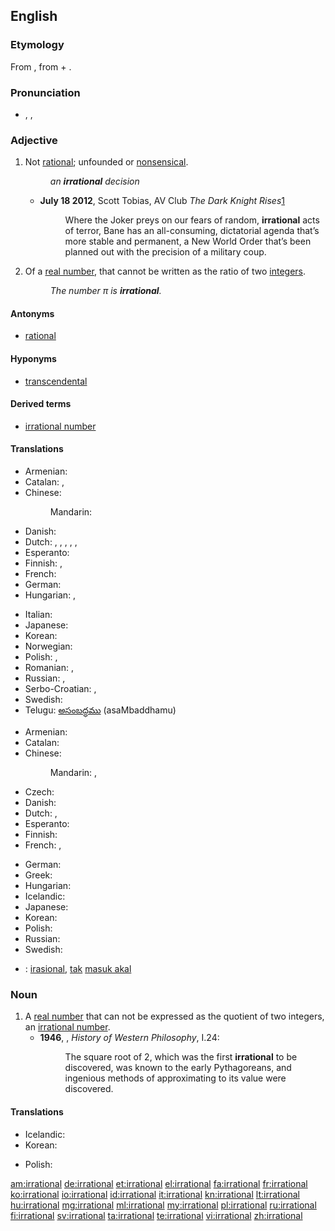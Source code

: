==English==

===Etymology===
From {{etyl|la|en}} {{term|irrationalis|irratiōnālis|lang=la}}, from {{term|ir-}} + {{term|rationalis|ratiōnālis}}.

===Pronunciation===
* {{enPR|ĭră'sh(ə)nəl}}, {{IPA|/ɪˈræʃ.(ə.)nəl/}}, {{X-SAMPA|/I"r{S.(@.)n@l/}}

===Adjective===
{{en-adj}}

# Not [[rational]]; unfounded or [[nonsensical]].
#: ''an '''irrational''' decision''
#* '''July 18 2012''', Scott Tobias, AV Club ''The Dark Knight Rises''[http://www.avclub.com/articles/the-dark-knight-rises-review-batman,82624/]
#*: Where the Joker preys on our fears of random, '''irrational''' acts of terror, Bane has an all-consuming, dictatorial agenda that’s more stable and permanent, a New World Order that’s been planned out with the precision of a military coup.
# {{context|mathematics|arithmetic|number theory|not comparable}} Of a [[real number]], that cannot be written as the ratio of two [[integer]]s.
#: ''The number &pi; is '''irrational'''.''

====Antonyms====
* {{sense|mathematics}} [[rational]]

====Hyponyms====
* {{sense|mathematics}} [[transcendental]]

====Derived terms====
* [[irrational number]]

====Translations====
{{trans-top|unfounded or nonsensical}}
* Armenian: {{t-|hy|իռացիոնալ|tr=iṙac’ional}}
* Catalan: {{t+|ca|bèstia}}, {{t+|ca|irracional}}
* Chinese:
*: Mandarin: {{t|cmn|不合理|tr=bùhélǐ|sc=Hani}}
* Danish: {{t-|da|irrationel}}
* Dutch: {{t-|nl|irrationeel}}, {{t-|nl|irrationele}}, {{t+|nl|onzinnig}}, {{t+|nl|onzinnige}}, {{t-|nl|onredelijk}}, {{t-|nl|onredelijke}}
* Esperanto: {{t-|eo|malracia}}
* Finnish: {{t-|fi|epälooginen}}, {{t-|fi|irrationaalinen}}
* French: {{t+|fr|irrationnel}}
* German: {{t+|de|irrational}}
* Hungarian: {{t+|hu|ésszerűtlen}},  {{t+|hu|irracionális}}
{{trans-mid}}
* Italian: {{t+|it|irrazionale}}
* Japanese: {{t-|ja|不合理|tr=fugōri}}
* Korean: {{t-|ko|불합리한|sc=Hang}}
* Norwegian: {{t-|no|irrasjonell}}
* Polish: {{t-|pl|nieracjonalny}}, {{t+|pl|irracjonalny|m}}
* Romanian: {{t-|ro|irațional|m|n}}, {{t-|ro|nerațional|m|n}}
* Russian: {{t|ru|нерациональный|tr=neracionálʹnyj|sc=Cyrl}}, {{t+|ru|иррациональный|tr=irracionálʹnyj|sc=Cyrl}}
* Serbo-Croatian: {{t-|sh|iracionalan|m}}, {{t-|sh|nerazuman|m}}
* Swedish: {{t+|sv|irrationell}}
* Telugu: [[అసంబద్ధము]] (asaMbaddhamu)
{{trans-bottom}}

{{trans-top|mathematics: of a number}}
* Armenian: {{t-|hy|իռացիոնալ|tr=iṙac’ional}}
* Catalan: {{t+|ca|irracional}}
* Chinese:
*: Mandarin: {{t|cmn|無理數|sc=Hani}}, {{t|cmn|无理数|tr=wúlǐshù|sc=Hani}}
* Czech: {{t-|cs|iracionální}}
* Danish: {{t-|da|irrational}}
* Dutch: {{t-|nl|irrationaal}}, {{t-|nl|irrationale}}
* Esperanto: {{t-|eo|neracionala}}
* Finnish: {{t-|fi|irrationaalinen}}
* French: {{t+|fr|irrationnel|m}}, {{t+|fr|irrationnelle|f}}
{{trans-mid}}
* German: {{t+|de|irrational}}
* Greek: {{t+|el|άρρητος}}
* Hungarian: {{t+|hu|irracionális}}
* Icelandic: {{t-|is|óræður|m}}
* Japanese: {{t+|ja|無理数|tr=murisū}}
* Korean: {{t+|ko|무리수|sc=Hang}}
* Polish: {{t-|pl|niewymierny|m}}
* Russian: {{t|ru|иррациональный|tr=irracionálʹnyj|sc=Cyrl}}
* Swedish: {{t+|sv|irrationell}}
{{trans-bottom}}

{{checktrans-top}}
* {{ttbc|id}}: [[irasional]], [[tak]] [[masuk akal]]
{{trans-bottom}}

===Noun===
{{en-noun}}

# A [[real number]] that can not be expressed as the quotient of two integers, an [[irrational number]].
#* '''1946''', {{w|Bertrand Russell}}, ''History of Western Philosophy'', I.24:
#*: The square root of 2, which was the first '''irrational''' to be discovered, was known to the early Pythagoreans, and ingenious methods of approximating to its value were discovered.

====Translations====
{{trans-top|irrational number}}
* Icelandic: {{t-|is|óræð tala|f}}
* Korean: {{t+|ko|무리수|sc=Hang}}
{{trans-mid}}
* Polish: {{t-SOP|pl|{{l/pl|liczba}} {{l/pl|niewymierna}}|f}}
{{trans-bottom}}

[[am:irrational]]
[[de:irrational]]
[[et:irrational]]
[[el:irrational]]
[[fa:irrational]]
[[fr:irrational]]
[[ko:irrational]]
[[io:irrational]]
[[id:irrational]]
[[it:irrational]]
[[kn:irrational]]
[[lt:irrational]]
[[hu:irrational]]
[[mg:irrational]]
[[ml:irrational]]
[[my:irrational]]
[[pl:irrational]]
[[ru:irrational]]
[[fi:irrational]]
[[sv:irrational]]
[[ta:irrational]]
[[te:irrational]]
[[vi:irrational]]
[[zh:irrational]]